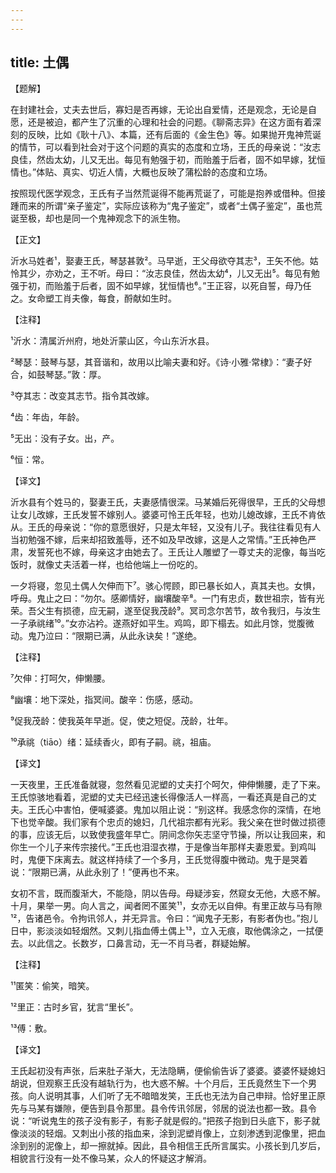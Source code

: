 ```yaml
---
---
---
```

title: 土偶
---




【题解】


在封建社会，丈夫去世后，寡妇是否再嫁，无论出自爱情，还是观念，无论是自愿，还是被迫，都产生了沉重的心理和社会的问题。《聊斋志异》在这方面有着深刻的反映，比如《耿十八》、本篇，还有后面的《金生色》等。如果抛开鬼神荒诞的情节，可以看到社会对于这个问题的真实的态度和立场，王氏的母亲说：“汝志良佳，然齿太幼，儿又无出。每见有勉强于初，而贻羞于后者，固不如早嫁，犹恒情也。”体贴、真实、切近人情，大概也反映了蒲松龄的态度和立场。

按照现代医学观念，王氏有子当然荒诞得不能再荒诞了，可能是抱养或借种。但接踵而来的所谓“亲子鉴定”，实际应该称为“鬼子鉴定”，或者“土偶子鉴定”，虽也荒诞至极，却也是同一个鬼神观念下的派生物。

【正文】

沂水马姓者¹，娶妻王氏，琴瑟甚敦²。马早逝，王父母欲夺其志³，王矢不他。姑怜其少，亦劝之，王不听。母曰：“汝志良佳，然齿太幼⁴，儿又无出⁵。每见有勉强于初，而贻羞于后者，固不如早嫁，犹恒情也⁶。”王正容，以死自誓，母乃任之。女命塑工肖夫像，每食，酹献如生时。





【注释】


¹沂水：清属沂州府，地处沂蒙山区，今山东沂水县。

²琴瑟：鼓琴与瑟，其音谐和，故用以比喻夫妻和好。《诗·小雅·常棣》：“妻子好合，如鼓琴瑟。”敦：厚。

³夺其志：改变其志节。指令其改嫁。

⁴齿：年齿，年龄。

⁵无出：没有子女。出，产。

⁶恒：常。





【译文】


沂水县有个姓马的，娶妻王氏，夫妻感情很深。马某婚后死得很早，王氏的父母想让女儿改嫁，王氏发誓不嫁别人。婆婆可怜王氏年轻，也劝儿媳改嫁，王氏不肯依从。王氏的母亲说：“你的意愿很好，只是太年轻，又没有儿子。我往往看见有人当初勉强不嫁，后来却招致羞辱，还不如及早改嫁，这是人之常情。”王氏神色严肃，发誓死也不嫁，母亲这才由她去了。王氏让人雕塑了一尊丈夫的泥像，每当吃饭时，就像丈夫活着一样，也给他端上一份吃的。

一夕将寝，忽见土偶人欠伸而下⁷。骇心愕顾，即已暴长如人，真其夫也。女惧，呼母。鬼止之曰：“勿尔。感卿情好，幽壤酸辛⁸。一门有忠贞，数世祖宗，皆有光荣。吾父生有损德，应无嗣，遂至促我茂龄⁹。冥司念尔苦节，故令我归，与汝生一子承祧绪¹⁰。”女亦沾衿。遂燕好如平生。鸡鸣，即下榻去。如此月馀，觉腹微动。鬼乃泣曰：“限期已满，从此永诀矣！”遂绝。





【注释】


⁷欠伸：打呵欠，伸懒腰。

⁸幽壤：地下深处，指冥间。酸辛：伤感，感动。

⁹促我茂龄：使我英年早逝。促，使之短促。茂龄，壮年。

¹⁰承祧（tiāo）绪：延续香火，即有子嗣。祧，祖庙。





【译文】


一天夜里，王氏准备就寝，忽然看见泥塑的丈夫打个呵欠，伸伸懒腰，走了下来。王氏惊骇地看着，泥塑的丈夫已经迅速长得像活人一样高，一看还真是自己的丈夫。王氏心中害怕，便喊婆婆。鬼加以阻止说：“别这样。我感念你的深情，在地下也觉辛酸。我们家有个忠贞的媳妇，几代祖宗都有光彩。我父亲在世时做过损德的事，应该无后，以致使我盛年早亡。阴间念你矢志坚守节操，所以让我回来，和你生一个儿子来传宗接代。”王氏也泪湿衣襟，于是像当年那样夫妻恩爱。到鸡叫时，鬼便下床离去。就这样持续了一个多月，王氏觉得腹中微动。鬼于是哭着说：“限期已满，从此永别了！”便再也不来。

女初不言，既而腹渐大，不能隐，阴以告母。母疑涉妄，然窥女无他，大惑不解。十月，果举一男。向人言之，闻者罔不匿笑¹¹，女亦无以自伸。有里正故与马有隙¹²，告诸邑令。令拘讯邻人，并无异言。令曰：“闻鬼子无影，有影者伪也。”抱儿日中，影淡淡如轻烟然。又刺儿指血傅土偶上¹³，立入无痕，取他偶涂之，一拭便去。以此信之。长数岁，口鼻言动，无一不肖马者，群疑始解。





【注释】


¹¹匿笑：偷笑，暗笑。

¹²里正：古时乡官，犹言“里长”。

¹³傅：敷。





【译文】


王氏起初没有声张，后来肚子渐大，无法隐瞒，便偷偷告诉了婆婆。婆婆怀疑媳妇胡说，但观察王氏没有越轨行为，也大惑不解。十个月后，王氏竟然生下一个男孩。向人说明其事，人们听了无不暗暗发笑，王氏也无法为自己申辩。恰好里正原先与马某有嫌隙，便告到县令那里。县令传讯邻居，邻居的说法也都一致。县令说：“听说鬼生的孩子没有影子，有影子就是假的。”把孩子抱到日头底下，影子就像淡淡的轻烟。又刺出小孩的指血来，涂到泥塑肖像上，立刻渗透到泥像里，把血涂到别的泥像上，却一擦就掉。因此，县令相信王氏所言属实。小孩长到几岁后，相貌言行没有一处不像马某，众人的怀疑这才解消。